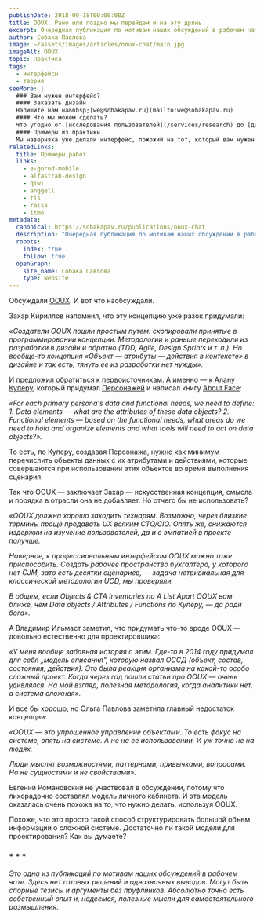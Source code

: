```yaml
---
publishDate: 2018-09-18T00:00:00Z
title: OOUX. Рано или поздно мы перейдем и на эту дрянь
excerpt: Очередная публикация по мотивам наших обсуждений в рабочем чате
author: Собака Павлова
image: ~/assets/images/articles/ooux-chat/main.jpg
imageAlt: OOUX
topic: Практика
tags:
  - интерфейсы
  - теория
seeMore: |
  ### Вам нужен интерфейс?
  #### Заказать дизайн
  Напишите нам на&nbsp;[we@sobakapav.ru](mailto:we@sobakapav.ru)
  #### Что мы можем сделать?
  Что угодно от [исследования пользователей](/services/research) до [дизайна интерфейса под ключ](/services/ux-design). 
  #### Примеры из практики
  Мы наверняка уже делали интерфейс, пожожий на тот, который вам нужен. [Проверьте](https://sobakapav.ru/portfolio).
relatedLinks:
  title: Примеры работ
  links:
    - e-gorod-mobile
    - alfastrah-design
    - qiwi
    - anggell
    - tis
    - raisa
    - itmo
metadata:
  canonical: https://sobakapav.ru/publications/ooux-chat
  description: "Очередная публикация по мотивам наших обсуждений в рабочем чате. UX-дизайнеры спорят об OOUX."
  robots:
    index: true
    follow: true
  openGraph:
    site_name: Собака Павлова
    type: website
---
```



Обсуждали [OOUX](http://alistapart.com/article/ooux-a-foundation-for-interaction-design?source=post_page). И вот что наобсуждали.

Захар Кириллов напомнил, что эту концепцию уже разок придумали:

_«Создатели OOUX пошли простым путем: скопировали принятые в программировании концепции. Методологии и раньше переходили из разработки в дизайн и обратно (TDD, Agile, Design Sprints и т. п.). Но вообще-то концепция «Объект — атрибуты — действия в контексте» в дизайне и так есть, тянуть ее из разработки нет нужды»._

И предложил обратиться к первоисточникам. А именно — к [Алану Куперу](https://en.wikipedia.org/wiki/Alan_Cooper), который придумал [Персонажей](https://medium.com/@yuliyayu/%D0%BC%D0%B5%D1%82%D0%BE%D0%B4-%D0%BF%D0%B5%D1%80%D1%81%D0%BE%D0%BD%D0%B0%D0%B6%D0%B0-%D0%BE%D0%BF%D0%B8%D1%81%D0%B0%D0%BD%D0%B8%D0%B5-%D0%B8%D0%BD%D1%81%D1%82%D1%80%D1%83%D0%BC%D0%B5%D0%BD%D1%82%D0%B0-722687a33161) и написал книгу [About Face](https://www.amazon.com/About-Face-Essentials-Interface-Design/dp/1568843224):

_«For each primary persona's data and functional needs, we need to define:_
_1. Data elements — what are the attributes of these data objects?_
_2. Functional elements — based on the functional needs, what areas do we need to hold and organize elements and what tools will need to act on data objects?»._

То есть, по Куперу, создавая Персонажа, нужно как минимум перечислить объекты данных с их атрибутами и действиями, которые совершаются при использовании этих объектов во время выполнения сценария.

Так что OOUX — заключает Захар — искусственная концепция, смысла и порядка в отрасли она не добавляет. Но отчего бы не использовать?

_«OOUX должна хорошо заходить технарям. Возможно, через близкие термины проще продавать UX всяким CTO/CIO. Опять же, снижаются издержки на изучение пользователей, да и с эмпатией в проекте получше._

_Наверное, к профессиональным интерфейсам OOUX можно тоже приспособить. Создать рабочее пространство бухгалтера, у которого нет CJM, зато есть десятки сценариев, — задача нетривиальная для классической методологии UCD, мы проверяли._

_В общем, если Objects & CTA Inventories по A List Apart OOUX вам ближе, чем Data objects / Attributes / Functions по Куперу, — да ради бога»._

А Владимир Ильмаст заметил, что придумать что-то вроде OOUX — довольно естественно для проектировщика:

_«У меня вообще забавная история с этим. Где-то в 2014 году придумал для себя „модель описания", которую назвал ОССД (объект, состав, состояния, действия). Это была реакция организма на какой-то особо сложный проект. Когда через год пошли статьи про OOUX — очень удивлялся. На мой взгляд, полезная методология, когда аналитики нет, а система сложная»._

И все бы хорошо, но Ольга Павлова заметила главный недостаток концепции:

_«OOUX — это упрощенное управление объектами. То есть фокус на системе, опять на системе. А не на ее использовании. И уж точно не на людях._

_Люди мыслят возможностями, паттернами, привычками, вопросами. Но не сущностями и не свойствами»._

Евгений Романовский не участвовал в обсуждении, потому что лихорадочно составлял модель личного кабинета. И эта модель оказалась очень похожа на то, что нужно делать, используя OOUX.

Похоже, что это просто такой способ структурировать большой объем информации о сложной системе. Достаточно ли такой модели для проектирования? Как вы думаете?

### * * *

_Это одна из публикаций по мотивам наших обсуждений в рабочем чате. Здесь нет готовых решений и однозначных выводов. Могут быть спорные тезисы и аргументы без пруфлинков. Абсолютно точно есть собственный опыт и, надеемся, полезные мысли для самостоятельного размышления._
